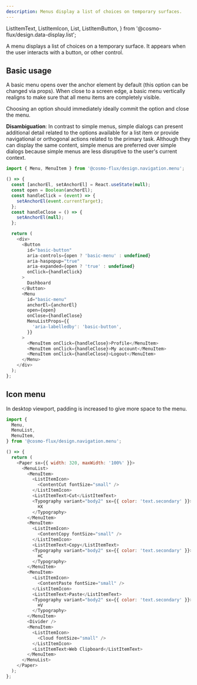 ```yaml
---
description: Menus display a list of choices on temporary surfaces.
---
```


  ListItemText,
  ListItemIcon,
  List,
  ListItemButton,
} from '@cosmo-flux/design.data-display.list';

A menu displays a list of choices on a temporary surface. It appears when the user interacts with a button, or other control.

## Basic usage

A basic menu opens over the anchor element by default (this option can be changed via props). When close to a screen edge, a basic menu vertically realigns to make sure that all menu items are completely visible.

Choosing an option should immediately ideally commit the option and close the menu.

**Disambiguation**: In contrast to simple menus, simple dialogs can present additional detail related to the options available for a list item or provide navigational or orthogonal actions related to the primary task. Although they can display the same content, simple menus are preferred over simple dialogs because simple menus are less disruptive to the user's current context.

```ts
import { Menu, MenuItem } from '@cosmo-flux/design.navigation.menu';
```

```js live
() => {
  const [anchorEl, setAnchorEl] = React.useState(null);
  const open = Boolean(anchorEl);
  const handleClick = (event) => {
    setAnchorEl(event.currentTarget);
  };
  const handleClose = () => {
    setAnchorEl(null);
  };

  return (
    <div>
      <Button
        id="basic-button"
        aria-controls={open ? 'basic-menu' : undefined}
        aria-haspopup="true"
        aria-expanded={open ? 'true' : undefined}
        onClick={handleClick}
      >
        Dashboard
      </Button>
      <Menu
        id="basic-menu"
        anchorEl={anchorEl}
        open={open}
        onClose={handleClose}
        MenuListProps={{
          'aria-labelledby': 'basic-button',
        }}
      >
        <MenuItem onClick={handleClose}>Profile</MenuItem>
        <MenuItem onClick={handleClose}>My account</MenuItem>
        <MenuItem onClick={handleClose}>Logout</MenuItem>
      </Menu>
    </div>
  );
};
```

## Icon menu

In desktop viewport, padding is increased to give more space to the menu.

```ts
import {
  Menu,
  MenuList,
  MenuItem,
} from '@cosmo-flux/design.navigation.menu';
```

```js live
() => {
  return (
    <Paper sx={{ width: 320, maxWidth: '100%' }}>
      <MenuList>
        <MenuItem>
          <ListItemIcon>
            <ContentCut fontSize="small" />
          </ListItemIcon>
          <ListItemText>Cut</ListItemText>
          <Typography variant="body2" sx={{ color: 'text.secondary' }}>
            ⌘X
          </Typography>
        </MenuItem>
        <MenuItem>
          <ListItemIcon>
            <ContentCopy fontSize="small" />
          </ListItemIcon>
          <ListItemText>Copy</ListItemText>
          <Typography variant="body2" sx={{ color: 'text.secondary' }}>
            ⌘C
          </Typography>
        </MenuItem>
        <MenuItem>
          <ListItemIcon>
            <ContentPaste fontSize="small" />
          </ListItemIcon>
          <ListItemText>Paste</ListItemText>
          <Typography variant="body2" sx={{ color: 'text.secondary' }}>
            ⌘V
          </Typography>
        </MenuItem>
        <Divider />
        <MenuItem>
          <ListItemIcon>
            <Cloud fontSize="small" />
          </ListItemIcon>
          <ListItemText>Web Clipboard</ListItemText>
        </MenuItem>
      </MenuList>
    </Paper>
  );
};
```
